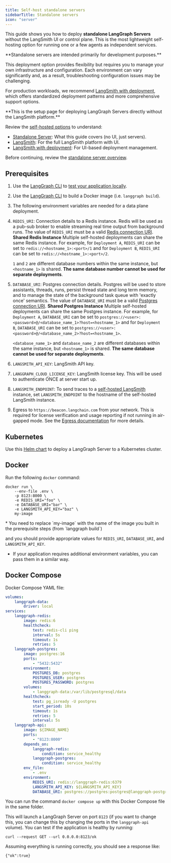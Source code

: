 ```yaml
---
title: Self-host standalone servers
sidebarTitle: Standalone servers
icon: "server"
---
```


This guide shows you how to deploy **standalone <Tooltip tip="The server that runs your LangGraph applications.">LangGraph Servers</Tooltip>** without the LangSmith UI or control plane. This is the most lightweight self-hosting option for running one or a few agents as independent services.

<Warning>
**Standalone servers are intended primarily for development purposes.**

This deployment option provides flexibility but requires you to manage your own infrastructure and configuration. Each environment can vary significantly and, as a result, troubleshooting configuration issues may be challenging.

For production workloads, we recommend [LangSmith with deployment](/langsmith/self-hosted#langsmith-with-deployment), which offers standardized deployment patterns and more comprehensive support options.
</Warning>

<Note>
**This is the setup page for deploying LangGraph Servers directly without the LangSmith platform.**

Review the [self-hosted options](/langsmith/self-hosted) to understand:
- [Standalone Server](/langsmith/self-hosted#standalone-server): What this guide covers (no UI, just servers).
- [LangSmith](/langsmith/self-hosted#langsmith): For the full LangSmith platform with UI.
- [LangSmith with deployment](/langsmith/self-hosted#langsmith-with-deployment): For UI-based deployment management.

Before continuing, review the [standalone server overview](/langsmith/self-hosted#standalone-server).
</Note>

## Prerequisites

1. Use the [LangGraph CLI](/langsmith/cli) to [test your application locally](/langsmith/local-server).
2. Use the [LangGraph CLI](/langsmith/cli) to build a Docker image (i.e. `langgraph build`).
3. The following environment variables are needed for a data plane deployment.
  1. `REDIS_URI`: Connection details to a Redis instance. Redis will be used as a pub-sub broker to enable streaming real time output from background runs. The value of `REDIS_URI` must be a valid [Redis connection URI](https://redis-py.readthedocs.io/en/stable/connections.html#redis.Redis.from_url).
        <Note>
        **Shared Redis Instance**
        Multiple self-hosted deployments can share the same Redis instance. For example, for `Deployment A`, `REDIS_URI` can be set to `redis://<hostname_1>:<port>/1` and for `Deployment B`, `REDIS_URI` can be set to `redis://<hostname_1>:<port>/2`.

        `1` and `2` are different database numbers within the same instance, but `<hostname_1>` is shared. **The same database number cannot be used for separate deployments**.
        </Note>
  2. `DATABASE_URI`: Postgres connection details. Postgres will be used to store assistants, threads, runs, persist thread state and long term memory, and to manage the state of the background task queue with 'exactly once' semantics. The value of `DATABASE_URI` must be a valid [Postgres connection URI](https://www.postgresql.org/docs/current/libpq-connect.html#LIBPQ-CONNSTRING-URIS).
        <Note>
        **Shared Postgres Instance**
        Multiple self-hosted deployments can share the same Postgres instance. For example, for `Deployment A`, `DATABASE_URI` can be set to `postgres://<user>:<password>@/<database_name_1>?host=<hostname_1>` and for `Deployment B`, `DATABASE_URI` can be set to `postgres://<user>:<password>@/<database_name_2>?host=<hostname_1>`.

        `<database_name_1>` and `database_name_2` are different databases within the same instance, but `<hostname_1>` is shared. **The same database cannot be used for separate deployments**.
        </Note>
  3. `LANGSMITH_API_KEY`: LangSmith API key.
  4. `LANGGRAPH_CLOUD_LICENSE_KEY`: LangSmith license key. This will be used to authenticate ONCE at server start up.
  5. `LANGSMITH_ENDPOINT`: To send traces to a [self-hosted LangSmith](/langsmith/self-hosted) instance, set `LANGSMITH_ENDPOINT` to the hostname of the self-hosted LangSmith instance.
4. Egress to `https://beacon.langchain.com` from your network. This is required for license verification and usage reporting if not running in air-gapped mode. See the [Egress documentation](/langsmith/self-host-egress) for more details.

<a id="helm"></a>
## Kubernetes

Use this [Helm chart](https://github.com/langchain-ai/helm/blob/main/charts/langgraph-cloud/README.md) to deploy a LangGraph Server to a Kubernetes cluster.

## Docker

Run the following `docker` command:

```shell
docker run \
    --env-file .env \
    -p 8123:8000 \
    -e REDIS_URI="foo" \
    -e DATABASE_URI="bar" \
    -e LANGSMITH_API_KEY="baz" \
    my-image
```

<Note>
* You need to replace `my-image` with the name of the image you built in the prerequisite steps (from `langgraph build`)

and you should provide appropriate values for `REDIS_URI`, `DATABASE_URI`, and `LANGSMITH_API_KEY`.

* If your application requires additional environment variables, you can pass them in a similar way.
</Note>

## Docker Compose

Docker Compose YAML file:

```yml
volumes:
    langgraph-data:
        driver: local
services:
    langgraph-redis:
        image: redis:6
        healthcheck:
            test: redis-cli ping
            interval: 5s
            timeout: 1s
            retries: 5
    langgraph-postgres:
        image: postgres:16
        ports:
            - "5432:5432"
        environment:
            POSTGRES_DB: postgres
            POSTGRES_USER: postgres
            POSTGRES_PASSWORD: postgres
        volumes:
            - langgraph-data:/var/lib/postgresql/data
        healthcheck:
            test: pg_isready -U postgres
            start_period: 10s
            timeout: 1s
            retries: 5
            interval: 5s
    langgraph-api:
        image: ${IMAGE_NAME}
        ports:
            - "8123:8000"
        depends_on:
            langgraph-redis:
                condition: service_healthy
            langgraph-postgres:
                condition: service_healthy
        env_file:
            - .env
        environment:
            REDIS_URI: redis://langgraph-redis:6379
            LANGSMITH_API_KEY: ${LANGSMITH_API_KEY}
            DATABASE_URI: postgres://postgres:postgres@langgraph-postgres:5432/postgres?sslmode=disable
```

You can run the command `docker compose up` with this Docker Compose file in the same folder.

This will launch a LangGraph Server on port `8123` (if you want to change this, you can change this by changing the ports in the `langgraph-api` volume). You can test if the application is healthy by running:

```shell
curl --request GET --url 0.0.0.0:8123/ok
```

Assuming everything is running correctly, you should see a response like:

```shell
{"ok":true}
```

